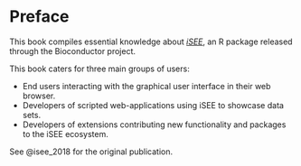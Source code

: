 # Preface {.unnumbered}

This book compiles essential knowledge about [*iSEE*][bioc-isee], an R package released through the Bioconductor project.

This book caters for three main groups of users:

- End users interacting with the graphical user interface in their web browser.
- Developers of scripted web-applications using iSEE to showcase data sets.
- Developers of extensions contributing new functionality and packages to the iSEE ecosystem.

See @isee_2018 for the original publication.

[bioc-isee]: https://bioconductor.org/packages/iSEE/
